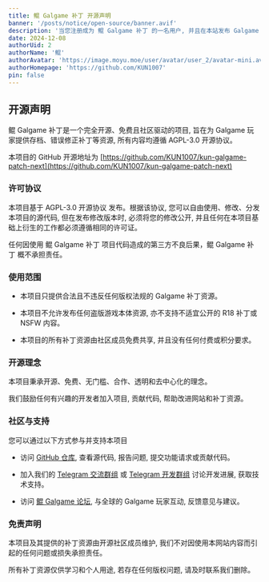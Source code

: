 ```yaml
---
title: 鲲 Galgame 补丁 开源声明
banner: '/posts/notice/open-source/banner.avif'
description: '当您注册成为 鲲 Galgame 补丁 的一名用户, 并且在本站发布 Galgame 补丁资源 时, 您需要遵循下面的规范, 禁止发布除了 Galgame 补丁以外的内容'
date: 2024-12-08
authorUid: 2
authorName: '鲲'
authorAvatar: 'https://image.moyu.moe/user/avatar/user_2/avatar-mini.avif'
authorHomepage: 'https://github.com/KUN1007'
pin: false
---
```


## 开源声明

鲲 Galgame 补丁是一个完全开源、免费且社区驱动的项目, 旨在为 Galgame 玩家提供存档、错误修正补丁等资源, 所有内容均遵循 AGPL-3.0 开源协议。

本项目的 GitHub 开源地址为 [https://github.com/KUN1007/kun-galgame-patch-next](https://github.com/KUN1007/kun-galgame-patch-next)

### 许可协议

本项目基于 AGPL-3.0 开源协议 发布。根据该协议, 您可以自由使用、修改、分发本项目的源代码, 但在发布修改版本时, 必须将您的修改公开, 并且任何在本项目基础上衍生的工作都必须遵循相同的许可证。

任何因使用 鲲 Galgame 补丁 项目代码造成的第三方不良后果，鲲 Galgame 补丁 概不承担责任。

### 使用范围

- 本项目只提供合法且不违反任何版权法规的 Galgame 补丁资源。

- 本项目不允许发布任何盗版游戏本体资源, 亦不支持不适宜公开的 R18 补丁或 NSFW 内容。

- 本项目的所有补丁资源由社区成员免费共享, 并且没有任何付费或积分要求。

### 开源理念

本项目秉承开源、免费、无门槛、合作、透明和去中心化的理念。

我们鼓励任何有兴趣的开发者加入项目, 贡献代码, 帮助改进网站和补丁资源。

### 社区与支持

您可以通过以下方式参与并支持本项目

- 访问 [GitHub 仓库](https://github.com/KUN1007/kun-galgame-patch-next), 查看源代码, 报告问题, 提交功能请求或贡献代码。

- 加入我们的 [Telegram 交流群组](https://t.me/kungalgame) 或 [Telegram 开发群组](https://t.me/KUNForum) 讨论开发进展, 获取技术支持。

- 访问 [鲲 Galgame 论坛](https://www.kungal.com), 与全球的 Galgame 玩家互动, 反馈意见与建议。

### 免责声明

本项目及其提供的补丁资源由开源社区成员维护, 我们不对因使用本网站内容而引起的任何问题或损失承担责任。

所有补丁资源仅供学习和个人用途, 若存在任何版权问题, 请及时联系我们删除。
